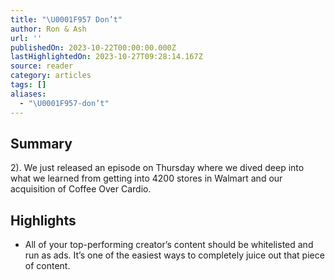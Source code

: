```yaml
---
title: "\U0001F957 Don’t"
author: Ron & Ash
url: ''
publishedOn: 2023-10-22T00:00:00.000Z
lastHighlightedOn: 2023-10-27T09:28:14.167Z
source: reader
category: articles
tags: []
aliases:
  - "\U0001F957-don’t"
---
```

## Summary

2). We just released an episode on Thursday where we dived deep into what we learned from getting into 4200 stores in Walmart and our acquisition of Coffee Over Cardio.

## Highlights
- All of your top-performing creator’s content should be whitelisted and run as ads. It’s one of the easiest ways to completely juice out that piece of content.

